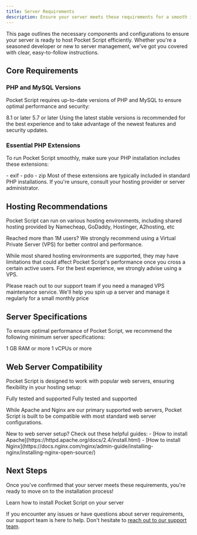 ```yaml
---
title: Server Requirements
description: Ensure your server meets these requirements for a smooth installation of Pocket Script.
---
```


This page outlines the necessary components and configurations to ensure your server is ready to host Pocket Script efficiently. Whether you're a seasoned developer or new to server management, we've got you covered with clear, easy-to-follow instructions.

## Core Requirements

### PHP and MySQL Versions

Pocket Script requires up-to-date versions of PHP and MySQL to ensure optimal performance and security:

<CardGroup cols={2}>
  <Card title="PHP Version" icon="php">
    8.1 or later
  </Card>
  <Card title="MYSQL Version" icon="database">
    5.7 or later
  </Card>
</CardGroup>

<Note>
  Using the latest stable versions is recommended for the best experience and to take advantage of the newest features and security updates.
</Note>

### Essential PHP Extensions

To run Pocket Script smoothly, make sure your PHP installation includes these extensions:

<Accordion title="Click to view required PHP extensions" defaultOpen="true">
  - exif
  - pdo
  - zip
</Accordion>

<Tip>
  Most of these extensions are typically included in standard PHP installations. If you're unsure, consult your hosting provider or server administrator.
</Tip>

## Hosting Recommendations

Pocket Script can run on various hosting environments, including shared hosting provided by Namecheap, GoDaddy, Hostinger, A2hosting, etc

<Warning>Reached more than 1M users? We strongly recommend using a Virtual Private Server (VPS) for better control and performance.</Warning>

<Note>
  While most shared hosting environments are supported, they may have limitations that could affect Pocket Script's performance once you cross a certain active users. For the best experience, we strongly advise using a VPS.
</Note>

<Tip>Please reach out to our support team if you need a managed VPS maintenance service. We'll help you spin up a server and manage it regularly for a small monthly price</Tip>

## Server Specifications

To ensure optimal performance of Pocket Script, we recommend the following minimum server specifications:

<CardGroup cols={2}>
  <Card title="Memory" icon="memory">
    1 GB RAM or more
  </Card>
  <Card title="CPU" icon="microchip">
    1 vCPUs or more
  </Card>
</CardGroup>

## Web Server Compatibility

Pocket Script is designed to work with popular web servers, ensuring flexibility in your hosting setup:

<CardGroup cols={2}>
  <Card title="Apache" icon="server">
    Fully tested and supported
  </Card>
  <Card title="Nginx" icon="server">
    Fully tested and supported
  </Card>
</CardGroup>

While Apache and Nginx are our primary supported web servers, Pocket Script is built to be compatible with most standard web server configurations.

<Tip>
  New to web server setup? Check out these helpful guides:
  - [How to install Apache](https://httpd.apache.org/docs/2.4/install.html)
  - [How to install Nginx](https://docs.nginx.com/nginx/admin-guide/installing-nginx/installing-nginx-open-source/)
</Tip>

## Next Steps

Once you've confirmed that your server meets these requirements, you're ready to move on to the installation process!

<Card title="Installation Guide" icon="rocket" href="/get-started/installation">
  Learn how to install Pocket Script on your server
</Card>

If you encounter any issues or have questions about server requirements, our support team is here to help. Don't hesitate to [reach out to our support team](https://droidoxy.com/support/).
